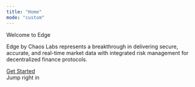 ```yaml
---
title: "Home"
mode: "custom"
---
```


<div className="relative w-full flex items-center justify-center" style={{ height: '20rem', overflow: 'hidden'}}>
<div className="absolute inset-0 bg-primary dark:bg-primary-light" style={{opacity: 0.05 }}></div>
  <div style={{ position: 'absolute', textAlign: 'center', padding: '0 1rem' }}>
    <div
      className="text-gray-900 dark:text-gray-100"
      style={{
       fontWeight: '600',
       fontSize: '2.5rem',
       margin: '0'
      }}
    >
      Welcome to Edge
    </div>
    <div className="flex items-center justify-center" style={{maxWidth: '45rem',}}>
    <p className="mt-2">Edge by Chaos Labs represents a breakthrough in delivering secure, accurate, and real-time market data with integrated risk management for decentralized finance protocols.</p>
    </div>
    <div className="flex items-center justify-center">
      <a
        className="flex items-center justify-center rounded-full text-white pl-4 pr-5 py-2.5 font-medium"
        style={{
          background: 'linear-gradient(#50a306, #a1e337)',
         marginTop: '2rem',
         maxWidth: '28rem',
        }}
        href="/getting-started/node-operators"
      >
        Get Started
      </a>
    </div>
  </div>
</div>

<div
  style={{marginTop: '2rem', marginBottom: '8rem', maxWidth: '70rem', marginLeft: 'auto',
  marginRight: 'auto', paddingLeft: '1.25rem',
  paddingRight: '1.25rem' }}
>
  <div
    className="text-gray-900 dark:text-gray-200"
    style={{
    textAlign: 'center',
    fontSize: '24px',
    fontWeight: '600',
    marginBottom: '3rem',
    }}
  >
    Jump right in
  </div>

  <h2 className="text-gray-900 dark:text-gray-200" style={{marginTop: '2rem', marginBottom: '2rem', fontWeight: '500'}} />

  <CardGroup cols={3}>
  <div className="transition-transform duration-300 transform hover:-translate-y-2 hover:scale-102 hover:shadow-xl">
    <Card title="API Specification" img="/images/64f4b849-image.jpeg" href="/pull-oracles/rest-api" arrow={false} />
  </div>
  <div className="transition-transform duration-300 transform hover:-translate-y-2 hover:scale-102 hover:shadow-xl">
    <Card title="System Architecture" img="/images/64f4b849-image.jpeg" href="/pull-oracles/publish-your-docs" arrow={false} />
  </div>
  <div className="transition-transform duration-300 transform hover:-translate-y-2 hover:scale-102 hover:shadow-xl">
    <Card title="Push Oracles" img="/images/64f4b849-image.jpeg" href="/push-oracles/overview" arrow={false} />
  </div>
  <div className="transition-transform duration-300 transform hover:-translate-y-2 hover:scale-102 hover:shadow-xl">
    <Card title="View Pull Oracles" img="/images/08bd6d9c-image.jpeg" href="https://edgebychaos.com/price-feeds" arrow={false} />
  </div>
  <div className="transition-transform duration-300 transform hover:-translate-y-2 hover:scale-102 hover:shadow-xl">
    <Card title="View Push Oracles" img="/images/48b6bfaf-image.jpeg" href="https://edgebychaos.com/price-feeds?feedType=push" arrow={false} />
  </div>
  <div className="transition-transform duration-300 transform hover:-translate-y-2 hover:scale-102 hover:shadow-xl">
    <Card title="View Risk Oracles" img="/images/a3f9c3ed-image.jpeg" href="https://edgebychaos.com/risk-feeds" arrow={false} />
  </div>
  </CardGroup>


</div>